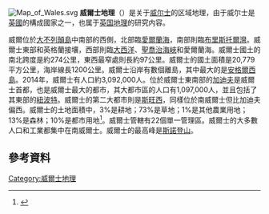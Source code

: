 [[File:Map_of_Wales.svg|thumb]]
'''威爾士地理'''（{{lang-cy|Daearyddiaeth Cymru}}）是关于[[威尔士|威尔士]]的区域地理，由于威尔士是[[英國|英國]]的構成國家之一，也属于[[英国地理|英国地理]]的研究内容。

威爾位於[[大不列顛島|大不列顛島]]中南部的西側，北部臨[[愛爾蘭海|愛爾蘭海]]，南部則臨[[布里斯托爾灣|布里斯托爾灣]]。威爾士東部和英格蘭接壤，西部則臨[[大西洋|大西洋]]、[[聖喬治海峽|聖喬治海峽]]和愛爾蘭海。威爾士國土的南北跨度是約274公里，東西最窄處則長約97公里。威爾士的國土面積是20,779平方公里，海岸線長1200公里。威爾士沿岸有數個離島，其中最大的是[[安格爾西島|安格爾西島]]。2014年，威爾士有人口約3,092,000人。位於威爾士東南部的[[加迪夫|加迪夫]]是威爾士首都，也是威爾士最大的都市，其大都市區的人口有1,097,000人，並且包括了其東部的[[紐波特|紐波特]]。威爾士的第二大都市則是[[斯旺西|斯旺西]]，同樣位於南威爾士但比加迪夫偏西。威爾士的土地面積中，3%是耕地；73%是草地；1%是其他農業用地；13%是森林；10%是都市用地<ref>{{cite book|author=National Statistics|title=UK 2005. The Official Yearbook of the United Kingdom of Great Britain and Northern Ireland.|publisher=The Stationery Office|location=London|year=2004|page=279|isbn=0-11-621738-3}}</ref>。威爾士管轄有22個單一管理區。威爾士的大多數人口和工業都集中在南威爾士。威爾士的最高峰是[[斯諾登山|斯諾登山]]。

==參考資料==
{{reflist}}

[[Category:威爾士地理|Category:威爾士地理]]